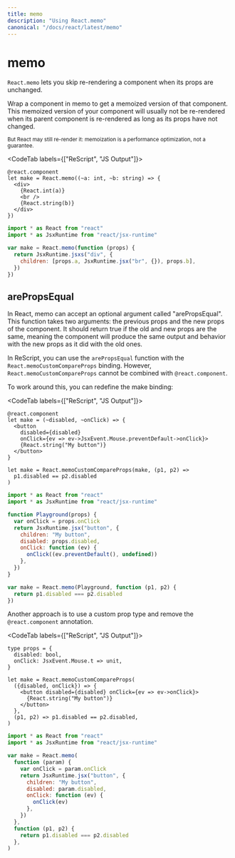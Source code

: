 ```yaml
---
title: memo
description: "Using React.memo"
canonical: "/docs/react/latest/memo"
---
```


# memo

`React.memo` lets you skip re-rendering a component when its props are unchanged.

Wrap a component in memo to get a memoized version of that component.
This memoized version of your component will usually not be re-rendered when its parent component is re-rendered as long as its props have not changed.

<small>
  But React may still re-render it: memoization is a performance optimization,
  not a guarantee.
</small>

<CodeTab labels={["ReScript", "JS Output"]}>

```res example
@react.component
let make = React.memo((~a: int, ~b: string) => {
  <div>
    {React.int(a)}
    <br />
    {React.string(b)}
  </div>
})
```

```js
import * as React from "react"
import * as JsxRuntime from "react/jsx-runtime"

var make = React.memo(function (props) {
  return JsxRuntime.jsxs("div", {
    children: [props.a, JsxRuntime.jsx("br", {}), props.b],
  })
})
```

</CodeTab>

## arePropsEqual

In React, memo can accept an optional argument called "arePropsEqual". This function takes two arguments: the previous props and the new props of the component.
It should return true if the old and new props are the same, meaning the component will produce the same output and behavior with the new props as it did with the old ones.

In ReScript, you can use the `arePropsEqual` function with the `React.memoCustomCompareProps` binding. However, `React.memoCustomCompareProps` cannot be combined with `@react.component`.

To work around this, you can redefine the make binding:

<CodeTab labels={["ReScript", "JS Output"]}>

```res example
@react.component
let make = (~disabled, ~onClick) => {
  <button
    disabled={disabled}
    onClick={ev => ev->JsxEvent.Mouse.preventDefault->onClick}>
    {React.string("My button")}
  </button>
}

let make = React.memoCustomCompareProps(make, (p1, p2) =>
  p1.disabled == p2.disabled
)
```

```js
import * as React from "react"
import * as JsxRuntime from "react/jsx-runtime"

function Playground(props) {
  var onClick = props.onClick
  return JsxRuntime.jsx("button", {
    children: "My button",
    disabled: props.disabled,
    onClick: function (ev) {
      onClick((ev.preventDefault(), undefined))
    },
  })
}

var make = React.memo(Playground, function (p1, p2) {
  return p1.disabled === p2.disabled
})
```

</CodeTab>

Another approach is to use a custom prop type and remove the `@react.component` annotation.

<CodeTab labels={["ReScript", "JS Output"]}>

```res example
type props = {
  disabled: bool,
  onClick: JsxEvent.Mouse.t => unit,
}

let make = React.memoCustomCompareProps(
  ({disabled, onClick}) => {
    <button disabled={disabled} onClick={ev => ev->onClick}>
      {React.string("My button")}
    </button>
  },
  (p1, p2) => p1.disabled == p2.disabled,
)
```

```js
import * as React from "react"
import * as JsxRuntime from "react/jsx-runtime"

var make = React.memo(
  function (param) {
    var onClick = param.onClick
    return JsxRuntime.jsx("button", {
      children: "My button",
      disabled: param.disabled,
      onClick: function (ev) {
        onClick(ev)
      },
    })
  },
  function (p1, p2) {
    return p1.disabled === p2.disabled
  },
)
```

</CodeTab>
